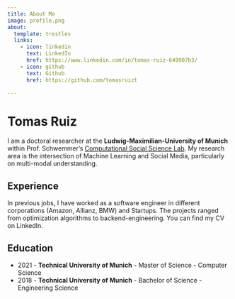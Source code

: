 ```yaml
---
title: About Me
image: profile.png
about:
  template: trestles
  links:
    - icon: linkedin
      text: LinkedIn
      href: https://www.linkedin.com/in/tomas-ruiz-649907b3/
    - icon: github
      text: Github
      href: https://github.com/tomasruizt

---
```


# Tomas Ruiz

I am a doctoral researcher at the **Ludwig-Maximilian-University of Munich** within Prof. Schwemmer's [Computational Social Science Lab](https://www.css.soziologie.uni-muenchen.de/index.html). My research area is the intersection of Machine Learning and Social Media, particularly on multi-modal understanding.

## Experience

In previous jobs, I have worked as a software engineer in different corporations (Amazon, Allianz, BMW) and Startups. The projects ranged from optimization algorithms to backend-engineering. You can find my CV on LinkedIn.

## Education

* 2021 - **Technical University of Munich** - Master of Science - Computer Science
* 2018 - **Technical University of Munich** - Bachelor of Science - Engineering Science
